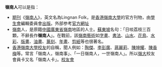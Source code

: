 '''嶺南人'''可以是指：
* [[期刊|期刊]]《[[香港嶺南大學#學生組織|嶺南人]]》，英文名為Lingnan Folk，是[[嶺南大學_(香港)|香港嶺南大學]]的官方刊物，由[[學生會|學生會]]編輯委員會[[出版|出版]]。外部参考[http://www.lnsu.hk/mambo/index.php?option=com_content&task=view&id=196&Itemid=108 官方網址]{{dead link|date=2017年12月 |bot=InternetArchiveBot |fix-attempted=yes }}
* [[嶺南|嶺南]]人，是原籍[[中國|中國]][[廣東省|廣東省]][[嶺南|嶺南]]地區的人士。[[蘇東坡|蘇東坡]]名句：「日啖荔枝三百顆，不辭長作'''嶺南人'''」。在戰前，該[[嶺南藝術|嶺南藝術]]如[[字|字]][[畫|畫]]、[[書法|書法]]、[[山水|山水]]、[[花|花]][[鳥|鳥]]、[[水彩|水彩]]、[[版畫|版畫]]、[[油畫|油畫]]、[[篆刻|篆刻]]、[[年畫|年畫]]、[[剪紙|剪紙]]等也很著名。
* [[:Category:嶺南人|香港嶺南大學校友]]的自稱，聞人例如：[[陶傑|陶傑]]、[[李彭廣|李彭廣]]、[[蔣麗莉|蔣麗莉]]、[[陳坤耀|陳坤耀]]、[[陳香梅|陳香梅]]等。常言「嶺南人，嶺南事」、「一日嶺南人，一世嶺南人」。所以[[嶺南大學_(香港)|嶺大]]校友會員卡又名「嶺南人卡」。[https://web.archive.org/web/20080506041301/http://www.ln.edu.hk/alumni/enews/enews_11.htm 校友會]
{{disambig|Cat=三字中國相關消歧義}}